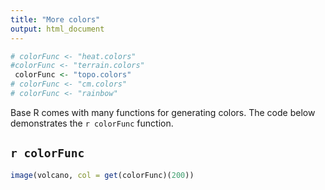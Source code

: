 ```yaml
---
title: "More colors"
output: html_document
---
```


```r

# colorFunc <- "heat.colors"
#colorFunc <- "terrain.colors"
 colorFunc <- "topo.colors"
# colorFunc <- "cm.colors"
# colorFunc <- "rainbow"
```

Base R comes with many functions for generating colors. The code below demonstrates the `r colorFunc` function. 

## `r colorFunc`

```r
image(volcano, col = get(colorFunc)(200))
```

